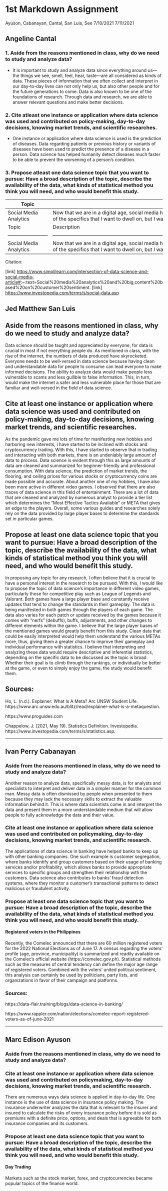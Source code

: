 1st Markdown Assignment
================
Ayuson, Cabanayan, Cantal, San Luis, See
7/10/2021
7/11/2021

## Angeline Cantal

### 1. Aside from the reasons mentioned in class, why do we need to study and analyze data?
-   It is important to study and analyze data since everything around
    us—the things we see, smell, feel, hear, taste—are all considered as
    kinds of data. These pieces of information that we often collect and
    interpret in our day-to-day lives can not only help us, but also
    other people and for the future generations to come. Data is also
    known to be one of the foundations of research. Through data and
    research, we are able to answer relevant questions and make better
    decisions.
    
### 2. Cite atleast one instance or application where data science was used and contributed on policy-making, day-to-day decisions, knowing market trends, and scientific researches.
-   One instance or application where data science is used is the
    prediction of diseases. Data regarding patients or previous history
    or variants of diseases have been used to predict the presence of a
    disease in a person. Data science has helped humanity detect
    diseases much faster to be able to prevent the worsening of a
    person’s condition.

### 3. Propose atleast one data science topic that you want to pursue: Have a broad description of the topic, describe the availability of the data, what kinds of statistical method you think you will need, and who would benefit this study.

| Topic                  | Description                                                                                                                                                                                                                                                                                                                                                                                                                                                                                                                                                                                                        | Availability of Data                                                                                                                                                                   | Statistical Method  | Beneficiary                                                           |
|------------------------|--------------------------------------------------------------------------------------------------------------------------------------------------------------------------------------------------------------------------------------------------------------------------------------------------------------------------------------------------------------------------------------------------------------------------------------------------------------------------------------------------------------------------------------------------------------------------------------------------------------------|----------------------------------------------------------------------------------------------------------------------------------------------------------------------------------------|---------------------|-----------------------------------------------------------------------|
| Social Media Analytics | Now that we are in a digital age, social media has been a major part of our lives. Social media is now always being intersected with data science . This data can be used to support marketing strategies, know the effectivity of campaigns, and to personalize advertisements and content. If I were to propose a particular study, I would want to dwell on the analysis of K-pop fans using Twitter Analytics. I have not yet thought of the specifics that I want to dwell on, but I wanted to relate my study to K-pop since I personally use Twitter as a medium to interact with other K-pop fans like me. | The availablity of data for this is vast. The data comes from what social media users publicly share. Some examples of these data are the user’s location, shared links, and searches. | Statistical method: | The beneficiaries of the study would be social media content creators |
| Topic                  | Description                                                                                                                                                                                                                                                                                                                                                                                                                                                                                                                                                                                                        | Availability of Data                                                                                                                                                                    | Statistical Method                                                                                                                                                                                                                       | Beneficiary                                                                                                                                                                                                                                                                                                                           |
|------------------------|--------------------------------------------------------------------------------------------------------------------------------------------------------------------------------------------------------------------------------------------------------------------------------------------------------------------------------------------------------------------------------------------------------------------------------------------------------------------------------------------------------------------------------------------------------------------------------------------------------------------|-----------------------------------------------------------------------------------------------------------------------------------------------------------------------------------------|------------------------------------------------------------------------------------------------------------------------------------------------------------------------------------------------------------------------------------------|---------------------------------------------------------------------------------------------------------------------------------------------------------------------------------------------------------------------------------------------------------------------------------------------------------------------------------------|
| Social Media Analytics | Now that we are in a digital age, social media has been a major part of our lives. Social media is now always being intersected with data science . This data can be used to support marketing strategies, know the effectivity of campaigns, and to personalize advertisements and content. If I were to propose a particular study, I would want to dwell on the analysis of K-pop fans using Twitter Analytics. I have not yet thought of the specifics that I want to dwell on, but I wanted to relate my study to K-pop since I personally use Twitter as a medium to interact with other K-pop fans like me. | The availability of data for this is vast. The data comes from what social media users publicly share. Some examples of these data are the user’s location, shared links, and searches. | The statistical method I can use is getting the regression analysis of the existing popularity of a specific K-pop group and their Twitter analytics based on the amount of follower and interactions they get on the social media site. | The beneficiaries of the study would be those who support specific K-pop groups and want to keep track and be up to date to their idol’s social media analytics. Those who manage or handle social media sites can also benefit from this study to see which actions on Twitter help boost or increase their audience and popularity. |

Citation:

\[link\]
<https://www.simplilearn.com/intersection-of-data-science-and-social-media-article#>:\~:text=Social%20media%20analytics%20and%20big,content%20based%20on%20customer%20sentiment.
\[link\] <https://www.investopedia.com/terms/s/social-data.asp>



## Jed Matthew San Luis

## Aside from the reasons mentioned in class, why do we need to study and analyze data?

Data science should be taught and appreciated by everyone, for data is crucial in most if not everything people do. As mentioned in class, with the rise of the internet, the numbers of data produced have skyrocketed. Everyone needs to be well-versed in data science because having clean and understandable data for people to consume can lead everyone to make informed decisions. The ability to analyze data would make people less vulnerable to scams and less gullible to false information. This, in turn, would make the internet a safer and less vulnerable place for those that are familiar and well-versed in the field of data science.

## Cite at least one instance or application where data science was used and contributed on policy-making, day-to-day decisions, knowing market trends, and scientific researches.

As the pandemic gave me lots of time for manifesting new hobbies and harboring new interests, I have started to be inclined with stocks and cryptocurrency trading. With this, I have started to observe that in trading and interacting with both markets, there is an undeniably large amount of data to process. Data science is evident through this as large amounts of data are cleaned and summarized for beginner-friendly and professional consumption. With data science, the prediction of market trends, the flooring, and ceiling prices for various stocks or cryptocurrency coins are made possible and accurate. About another one of my hobbies, I have also been more active in different video games. I observed that there are also traces of data science in this field of entertainment. There are a lot of data that are cleaned and analyzed by numerous analyst to provide a tier list which determines the "Most Effective Tactics Available" or META that gives an edge to the players. Overall, some various guides and researches solely rely on the data provided by large player bases to determine the standards set in particular games.

## Propose at least one data science topic that you want to pursue: Have a broad description of the topic, describe the availability of the data, what kinds of statistical method you think you will need, and who would benefit this study.

In proposing any topic for any research, I often believe that it is crucial to have a personal interest in the research to be pursued. With this, I would like to propose the topic of data science's importance in different video games, particularly those for competitive play such as League of Legends and Valorant. Both games have a large player base and constantly receive updates that tend to change the standards in their gameplay. The data is being manifested in both games through the players of each game. The data also varies for each patch or update received by the games because it comes with "nerfs" (debuffs), buffs, adjustments, and other changes to different elements within the game. I believe that the large player bases of the mentioned games would greatly benefit from this study. Clean data that could be easily interpreted would help them understand the various METAs more, thus, giving them a greater chance to improve their gameplay and individual performance with statistics. I believe that interpreting and analyzing these data would require descriptive and inferential statistics, depending on the specific data to be discussed as the topic is broad. Whether their goal is to climb through the rankings, or individually be better at the game, or even to simply enjoy the game, the study would benefit them.

## Sources:
Ho, L. (n.d.). Explainer: What Is A Meta? Arc UNSW Student Life. https://www.arc.unsw.edu.au/blitz/read/explainer-what-is-a-metaquestion. 

https://www.proguides.com

Chappelow, J. (2021, May 19). Statistics Definition. Investopedia. https://www.investopedia.com/terms/s/statistics.asp. 

---

## Ivan Perry Cabanayan

### Aside from the reasons mentioned in class, why do we need to study and analyze data?

Another reason to analyze data, specifically messy data, is for analysts and specialists to interpret and deliver data in a simpler manner for the common man. Messy data is often dismissed by people when presented to them because they may lack the necessary skills to extract the valuable information behind it. This is where data scientists come in and interpret the data and present them in a more understandable medium that will allow people to fully acknowledge the data and their value.

### Cite at least one instance or application where data science was used and contributed on policymaking, day-to-day decisions, knowing market trends, and scientific research.

The applications of data science in banking have helped banks to keep up with other banking companies. One such example is customer segregation, where banks identify and group customers based on their usage of banking services and/or profitability, which allows banks to provide appropriate services to specific groups and strengthen their relationship with the customers. Data science also contributes to banks’ fraud detection systems, where they monitor a customer’s transactional patterns to detect malicious or fraudulent activity.

### Propose at least one data science topic that you want to pursue: Have a broad description of the topic, describe the availability of the data, what kinds of statistical method you think you will need, and who would benefit this study.

#### Registered voters in the Philippines
Recently, the Comelec announced that there are 60 million registered voters for the 2022 National Elections as of June 17. A census regarding the voters’ profile (age, province, municipality) is summarized and readily available on the Comelec’s official website (https://comelec.gov.ph). Statistical methods such as the measures of central tendency can define the major age range of registered voters. Combined with the voters’ united political sentiment, this analysis can certainly be used by politicians, party lists, and organizations in favor of their campaign and platforms. 

### Sources: 
https://data-flair.training/blogs/data-science-in-banking/

https://www.rappler.com/nation/elections/comelec-report-registered-voters-as-of-june-2021

---

## Marc Edison Ayuson

### Aside from the reasons mentioned in class, why do we need to study and analyze data?



### Cite at least one instance or application where data science was used and contributed on policymaking, day-to-day decisions, knowing market trends, and scientific research.

There are numerous ways data science is applied in day-to-day life. One instance is the use of data science in insurance policy making. The insurance underwriter analyzes the data that is relevant to the insurer and insured to calculate the risks of every insurance policy before it is sold as premiums with a definite price, options, and deals that is agreeable for both insurance companies and its customers. 

### Propose at least one data science topic that you want to pursue: Have a broad description of the topic, describe the availability of the data, what kinds of statistical method you think you will need, and who would benefit this study.

#### Day Trading

Markets such as the stock market, forex, and cryptocurrencies became popular topics of the finance world. 